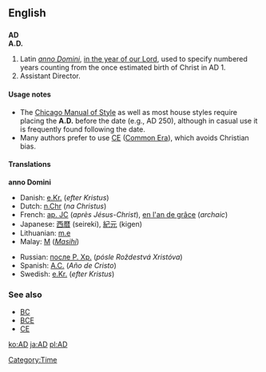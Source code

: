 ==English==
==={{initialism}}===
'''AD'''<BR>
'''A.D.'''

# Latin ''[[anno Domini]]'', [[in the year of our Lord]], used to specify numbered years counting from the once estimated birth of Christ in AD 1.
# Assistant Director.

====Usage notes====
* The [[w:Chicago Manual of Style|Chicago Manual of Style]] as well as most house styles require placing the '''A.D.''' before the date (e.g., AD 250), although in casual use it is frequently found following the date.
*Many authors prefer to use [[CE]] ([[Common Era]]), which avoids Christian bias.

====Translations====
'''anno Domini'''
{{top}}
*Danish: [[e.Kr.]] (''efter Kristus'')
*Dutch: [[n.Chr]] (''na Christus'')
*French: [[ap. JC]] (''après Jésus-Christ''), [[en l'an de grâce]] (''archaic'')
*Japanese: [[西暦]] (seireki), [[紀元]] (kigen)
*Lithuanian: [[m.e]] {{f}}
*Malay: [[M]] (''[[Masihi]]'')
{{mid}}
*Russian: [[после Р. Хр.]] (''pósle Roždestvá Xristóva'')
*Spanish: [[A.C.]] (''Año de Cristo'')
*Swedish: [[e.Kr.]] (''efter Kristus'')
{{bottom}}

===See also===
*[[BC]]
*[[BCE]]
*[[CE]]

[[Category:Time]]
[[ko:AD]]
[[ja:AD]]
[[pl:AD]]
